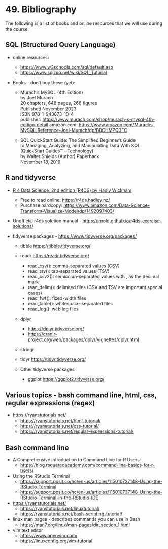 # <yrChapterNumber>49. </yrChapterNumber> Bibliography

The following is a list of books and online resources that we will use 
during the course.

## SQL (Structured Query Language)

* online resources:    
  - <https://www.w3schools.com/sql/default.asp>
  - <https://www.sqlzoo.net/wiki/SQL_Tutorial>
  
* Books - don't buy these (yet):

  - Murach’s MySQL (4th Edition)  
    by Joel Murach  
    20 chapters, 648 pages, 266 figures  
    Published November 2023  
    ISBN 978-1-943873-10-4  
    publisher: <https://www.murach.com/shop/murach-s-mysql-4th-edition-detail>
    amazon.com: <https://www.amazon.com/Murachs-MySQL-Reference-Joel-Murach/dp/B0CHMPQ3FC>
      
  - SQL QuickStart Guide: The Simplified Beginner's Guide  
    to Managing, Analyzing, and Manipulating Data With SQL   
    (QuickStart Guides™ - Technology)  
    by Walter Shields (Author)
    Paperback  
    November 18, 2019


## R and tidyverse

* [R 4 Data Science, 2nd edition (R4DS) by Hadly Wickham](https://r4ds.hadley.nz/)
  - Free to read online: <https://r4ds.hadley.nz/>
  - Purchase hardcopy: <https://www.amazon.com/Data-Science-Transform-Visualize-Model/dp/1492097403/>
    
* Unofficial r4ds solution manual - 
  <https://jrnold.github.io/r4ds-exercise-solutions/>
  
* tidyverse packages - <https://www.tidyverse.org/packages/>
    - tibble <https://tibble.tidyverse.org/>
    - readr <https://readr.tidyverse.org/>
      * read_csv(): comma-separated values (CSV)
      * read_tsv(): tab-separated values (TSV)
      * read_csv2(): semicolon-separated values with , as the decimal mark
      * read_delim(): delimited files (CSV and TSV are important special cases)
      * read_fwf(): fixed-width files
      * read_table(): whitespace-separated files
      * read_log(): web log files
    - dplyr 
      * <https://dplyr.tidyverse.org/>
      * <https://cran.r-project.org/web/packages/dplyr/vignettes/dplyr.html>
    
    

    - stringr
    - tidyr <https://tidyr.tidyverse.org/>

  - Other tidyverse packages
  
    - ggplot <https://ggplot2.tidyverse.org/>
    


## Various topics - bash command line, html, css, regular expressions (regex) 

* <https://ryanstutorials.net/>
  - <https://ryanstutorials.net/html-tutorial/>
  - <https://ryanstutorials.net/css-tutorial/>
  - <https://ryanstutorials.net/regular-expressions-tutorial/>
  
## Bash command line 

* A Comprehensive Introduction to Command Line for R Users
  - <https://blog.rsquaredacademy.com/command-line-basics-for-r-users/>
  
* Using the RStudio Terminal
  - <https://support.posit.co/hc/en-us/articles/115010737148-Using-the-RStudio-Terminal>
  - <https://support.posit.co/hc/en-us/articles/115010737148-Using-the-RStudio-Terminal-in-the-RStudio-IDE>

* <https://ryanstutorials.net/>
  - <https://ryanstutorials.net/linuxtutorial/>
  - <https://ryanstutorials.net/bash-scripting-tutorial/>

* linux man pages - describes commands you can use in Bash
  - <https://man7.org/linux/man-pages/dir_section_1.html>
  
* vim text editor
  - <https://www.openvim.com/>
  - <https://linuxconfig.org/vim-tutorial>

